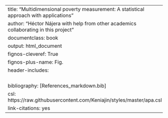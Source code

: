 
---
title: "Multidimensional poverty measurement: A statistical approach with applications"
author: "Héctor Nájera with help from other academics collaborating in this project "
documentclass: book
output: html_document
fignos-cleveref: True
fignos-plus-name: Fig.
header-includes: \usepackage{caption} 
                 \usepackage{float}
                 \usepackage{amsmath}
                 \usepackage{amssymb}
                 \usepackage{mathrsfs} 
bibliography: [References_markdown.bib]
csl: https://raw.githubusercontent.com/Keniajin/styles/master/apa.csl
link-citations: yes
---
